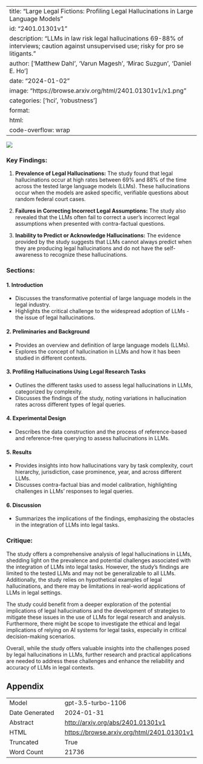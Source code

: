 
---
title: "Large Legal Fictions: Profiling Legal Hallucinations in Large Language Models"
id: "2401.01301v1"
description: "LLMs in law risk legal hallucinations 69-88% of interviews; caution against unsupervised use; risky for pro se litigants."
author: ['Matthew Dahl', 'Varun Magesh', 'Mirac Suzgun', 'Daniel E. Ho']
date: "2024-01-02"
image: "https://browse.arxiv.org/html/2401.01301v1/x1.png"
categories: ['hci', 'robustness']
format:
  html:
    code-overflow: wrap
---

![](https://browse.arxiv.org/html/2401.01301v1/x1.png)

### Key Findings:

1. **Prevalence of Legal Hallucinations:** The study found that legal hallucinations occur at high rates between 69% and 88% of the time across the tested large language models (LLMs). These hallucinations occur when the models are asked specific, verifiable questions about random federal court cases.

2. **Failures in Correcting Incorrect Legal Assumptions:** The study also revealed that the LLMs often fail to correct a user's incorrect legal assumptions when presented with contra-factual questions.

3. **Inability to Predict or Acknowledge Hallucinations:** The evidence provided by the study suggests that LLMs cannot always predict when they are producing legal hallucinations and do not have the self-awareness to recognize these hallucinations.


### Sections:

#### 1. Introduction
   - Discusses the transformative potential of large language models in the legal industry.
   - Highlights the critical challenge to the widespread adoption of LLMs - the issue of legal hallucinations.

#### 2. Preliminaries and Background
  - Provides an overview and definition of large language models (LLMs).
  - Explores the concept of hallucination in LLMs and how it has been studied in different contexts.
  
#### 3. Profiling Hallucinations Using Legal Research Tasks
  - Outlines the different tasks used to assess legal hallucinations in LLMs, categorized by complexity.
  - Discusses the findings of the study, noting variations in hallucination rates across different types of legal queries.

#### 4. Experimental Design
  - Describes the data construction and the process of reference-based and reference-free querying to assess hallucinations in LLMs.
  
#### 5. Results
  - Provides insights into how hallucinations vary by task complexity, court hierarchy, jurisdiction, case prominence, year, and across different LLMs.
  - Discusses contra-factual bias and model calibration, highlighting challenges in LLMs' responses to legal queries.

#### 6. Discussion
  - Summarizes the implications of the findings, emphasizing the obstacles in the integration of LLMs into legal tasks.

### Critique:

The study offers a comprehensive analysis of legal hallucinations in LLMs, shedding light on the prevalence and potential challenges associated with the integration of LLMs into legal tasks. However, the study's findings are limited to the tested LLMs and may not be generalizable to all LLMs. Additionally, the study relies on hypothetical examples of legal hallucinations, and there may be limitations in real-world applications of LLMs in legal settings.

The study could benefit from a deeper exploration of the potential implications of legal hallucinations and the development of strategies to mitigate these issues in the use of LLMs for legal research and analysis. Furthermore, there might be scope to investigate the ethical and legal implications of relying on AI systems for legal tasks, especially in critical decision-making scenarios.

Overall, while the study offers valuable insights into the challenges posed by legal hallucinations in LLMs, further research and practical applications are needed to address these challenges and enhance the reliability and accuracy of LLMs in legal contexts.

## Appendix

|          |          |
|----------|----------|
| Model     | gpt-3.5-turbo-1106       |
| Date Generated     | 2024-01-31       |
| Abstract | [http://arxiv.org/abs/2401.01301v1](http://arxiv.org/abs/2401.01301v1)        |
| HTML     | [https://browse.arxiv.org/html/2401.01301v1](https://browse.arxiv.org/html/2401.01301v1)       |
| Truncated       | True       |
| Word Count       | 21736       |